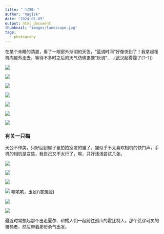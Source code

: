 ```yaml
---
title: "『边缘』"
author: "magisk"
date: "2024-01-09"
output: html_document
thumbnail: "images/landscape.jpg"
tags: 
  - photograhy
---
```


<!--more-->

在某个未睡的清晨，看了一眼窗外渐明的天色，"蓝调时间"好像快到了！我拿起相机向屋外走去，等待不多时之后的天气仿佛更像"灰调"......(武汉起雾霾了(T-T))

![](/images/margin/DSC_0091-7.JPG)

![](/images/margin/DSC_0121-3.JPG)

![](/images/margin/DSC_0114-2.JPG)

![](/images/margin/DSC_0101-1.JPG)

![](/images/margin/DSC_0126-5.JPG)

![](/images/margin/DSC_0137-6.JPG)

![](/images/margin/DSC_0141-7.JPG)

### 有关一只猫

天公不作美，只好回到屋子里拍拍室友的猫了。猫似乎不太喜欢相机的快门声，手机的相机是变焦，我自己又不太行了，唉，只好浅浅尝试几张。

![](/images/margin/DSC_0063-1.JPG)

![](/images/margin/DSC_0068-2.JPG)

![](/images/margin/DSC_0073-3.JPG)

![](/images/margin/DSC_0075-4.JPG) 咳咳咳，玉足(\\害羞脸)

![](/images/margin/DSC_0083-6.JPG)

![](/images/margin/DSC_0146-9.JPG)


最近时常想起那个出走夏尔、和矮人们一起前往孤山的霍比特人，那个荒谬可笑的骑桶者，然后带着那份勇气出发。
